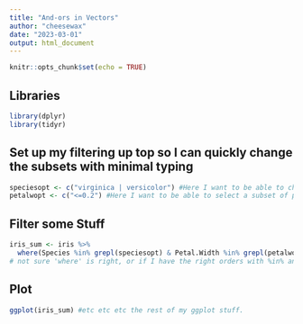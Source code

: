```yaml
---
title: "And-ors in Vectors"
author: "cheesewax"
date: "2023-03-01"
output: html_document
---
```


```r
knitr::opts_chunk$set(echo = TRUE)
```

## Libraries
```r
library(dplyr)
library(tidyr)
```

## Set up my filtering up top so I can quickly change the subsets with minimal typing
```r
speciesopt <- c("virginica | versicolor") #Here I want to be able to choose one or more species, possibly using and/or
petalwopt <- c("<=0.2") #Here I want to be able to select a subset of petal.widths based on value. Probably don't want to use chr's here, but I'm just shorthanding it for now.
```

## Filter some Stuff
```r
iris_sum <- iris %>% 
  where(Species %in% grepl(speciesopt) & Petal.Width %in% grepl(petalwopt))
# not sure 'where' is right, or if I have the right orders with %in% and grepl, but hopefully this gives the idea
```

## Plot
```r
ggplot(iris_sum) #etc etc etc the rest of my ggplot stuff.
```

